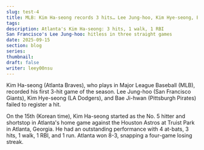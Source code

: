 ```yaml
---
slug: test-4
title: MLB: Kim Ha-seong records 3 hits… Lee Jung-hoo, Kim Hye-seong, Bae Ji-hwan go quiet
tags:
description: Atlanta's Kim Ha-seong: 3 hits, 1 walk, 1 RBI
San Francisco's Lee Jung-hoo: hitless in three straight games
date: 2025-09-15
section: blog
series: 
thumbnail: 
draft: false
writer: leey00nsu
---
```

Kim Ha-seong (Atlanta Braves), who plays in Major League Baseball (MLB), recorded his first 3-hit game of the season. Lee Jung-hoo (San Francisco Giants), Kim Hye-seong (LA Dodgers), and Bae Ji-hwan (Pittsburgh Pirates) failed to register a hit.

On the 15th (Korean time), Kim Ha-seong started as the No. 5 hitter and shortstop in Atlanta's home game against the Houston Astros at Truist Park in Atlanta, Georgia. He had an outstanding performance with 4 at-bats, 3 hits, 1 walk, 1 RBI, and 1 run. Atlanta won 8-3, snapping a four-game losing streak.